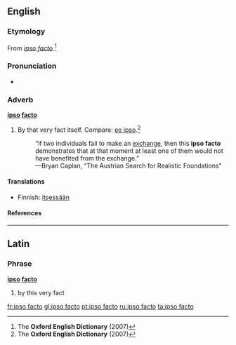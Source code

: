 ==English==

===Etymology===
From {{etyl|la}} ''[[#Latin|ipso facto]]''.<ref name="OED-etym&def">The '''Oxford English Dictionary''' (2007)</ref>

===Pronunciation===
* {{a|RP}} {{IPA|/ˈɪpsəʊ ˌfæktəʊ/}}

===Adverb===
'''[[ipso]] [[facto]]'''

# By that very fact itself. Compare: [[eo ipso]].<ref name="OED-etym&def">The '''Oxford English Dictionary''' (2007)</ref>
#: “if two individuals fail to make an [[exchange]], then this '''ipso facto''' demonstrates that at that moment at least one of them would not have benefited from the exchange.”
#: —Bryan Caplan, “The Austrian Search for Realistic Foundations”

====Translations====
{{trans-top|By that fact}}
* Finnish: [[itsessään]]
{{trans-mid}}
{{trans-bottom}}

====References====
<references/>

----

==Latin==

===Phrase===
'''[[ipso]] [[facto]]'''

# by this very fact

[[fr:ipso facto]]
[[gl:ipso facto]]
[[pt:ipso facto]]
[[ru:ipso facto]]
[[ta:ipso facto]]